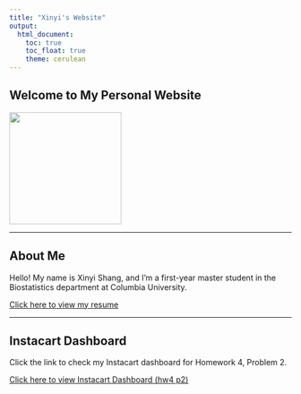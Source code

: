 ```yaml
---
title: "Xinyi's Website"
output: 
  html_document:
    toc: true
    toc_float: true
    theme: cerulean
---
```


## Welcome to My Personal Website

![ ](image/profile_photo.jpg){height=200}

---

## About Me

Hello! My name is Xinyi Shang, and I'm a first-year master student in the Biostatistics department at Columbia University.

[Click here to view my resume](resume.html)

---

## Instacart Dashboard

Click the link to check my Instacart dashboard for Homework 4, Problem 2.

[Click here to view Instacart Dashboard (hw4 p2)](p8105_hw4_xs2529_p2.html)


